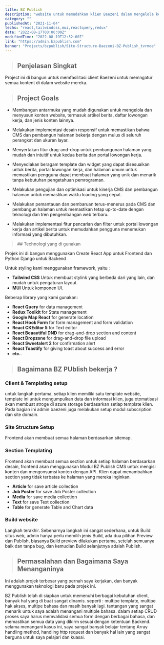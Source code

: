 ```yaml
---
title: BZ Publish
description: "website untuk memudahkan klien Baezeni dalam mengelola konten."
category: ""
publishedAt: "2021-11-04"
techs: "react,tailwindcss,mui,reactquery,redux"
date: "2022-08-17T00:00:00Z"
modifiedTime: "2022-08-19T12:52:00Z"
link: "https://admin.bzpublish.com"
banner: "Projects/bzpublish/Site-Structure-Baezeni-BZ-Publish_tvrmoe"
---
```


> ## Penjelasan Singkat

Project ini di bangun untuk memfasilitasi client Baezeni untuk memngatur semua kontent di dalam website mereka.

> ## Project Goals

- Membangun antarmuka yang mudah digunakan untuk mengelola dan menyusun konten website, termasuk artikel berita, daftar lowongan kerja, dan jenis konten lainnya.

- Melakukan implementasi desain responsif untuk memastikan bahwa CMS dan pembangun halaman bekerja dengan mulus di seluruh perangkat dan ukuran layar.

- Menyertakan fitur drag-and-drop untuk pembangunan halaman yang mudah dan intuitif untuk kedua berita dan portal lowongan kerja.

- Menyediakan beragam template dan widget yang dapat disesuaikan untuk berita, portal lowongan kerja, dan halaman umum untuk memastikan pengguna dapat membuat halaman yang unik dan menarik tanpa kebutuhan pengetahuan pemrograman.

- Melakukan pengujian dan optimisasi untuk kinerja CMS dan pembangun halaman untuk memastikan waktu loading yang cepat.

- Melakukan pemantauan dan pembaruan terus-menerus pada CMS dan pembangun halaman untuk memastikan tetap up-to-date dengan teknologi dan tren pengembangan web terbaru.

- Melakukan implementasi fitur pencarian dan filter untuk portal lowongan kerja dan artikel berita untuk memudahkan pengguna menemukan informasi yang dibutuhkan.

<blockquote className="with-icons">
  ## Technologi yang di gunakan
  <div className="not-prose mt-2"></div>
</blockquote>

Projek ini di bangun menggunakan Create React App untuk Frontend dan Python Django untuk Backend

Untuk styling kami menggunakan framework, yaitu :

- **Tailwind CSS** Untuk membuat stylink yang berbeda dari yang lain, dan mudah untuk pengaturan layout.
- **MUI** Untuk komponen UI.

Beberap library yang kami gunakan:

- **React Query** for data management
- **Redux Toolkit** for State management
- **Google Map React** for generate location
- **React Hook Form** for form management and form validation
- **React CKEditor 5** for Text editor
- **React Beaautiful DND** for drag-and-drop section and content
- **React Dropzone** for drag-and-drop file upload
- **React Sweetalert 2** for confirmation alert
- **React Toastify** for giving toast about success and error
- **etc..**

> ## Bagaimana BZ PUblish bekerja ?

### Client & Templating setup

untuk langkah pertama, setiap klien memiliki satu template website, template ini untuk mengumpulkan data dan informasi klien, juga otomatisasi akan membuat stroge di azure storage berdasarkan setiap template klien.
Pada bagian ini admin baezeni juga melakukan setup modul subscription dan site domain.

### Site Structure Setup

Frontend akan membuat semua halaman berdasarkan sitemap.

### Section Templating

Frontend akan membuat semua section untuk setiap halaman berdasarkan desain, frontend akan menggunakan Modul BZ Publish CMS untuk mengisi konten dan mengonsumsi konten dengan API. Klien dapat menambahkan section yang tidak terbatas ke halaman yang mereka inginkan.

- **Article** for save article collection
- **Job Poster** for save Job Poster collection
- **Media** for save media collection
- **Text** for save Text collection
- **Table** for generate Table and Chart data

### Build website

Langkah terakhir. Sebenarnya langkah ini sangat sederhana, untuk Build situs web, admin hanya perlu memilih jenis Build, ada dua pilihan Preview dan Publish, biasanya Build preview dilakukan pertama, setelah semuanya baik dan tanpa bug, dan kemudian Build selanjutnya adalah Publish.

> ## Permasalahan dan Bagaimana Saya Menanganinya

Ini adalah projek terbesar yang pernah saya kerjakan, dan banyak menggunakan teknologi baru pada projek ini.

BZ Publish telah di siapkan untuk memenuhi berbagai kebutuhan client, banyak hal yang di buat sangat dinamis. seperti : multipe template, multipe hak akses, multipe bahasa dan masih banyak lagi. tantangan yang sangat menarik untuk saya adalah menangani multiple bahasa. dalam setiap CRUD proses saya harus memvalidasi semua form dengan berbagai bahasa, dan memastikan semua data yang dikirm sesuai dengan ketentuan Backend. selama menangani kasus ini, saya sangat banyak belajar tentang Array handling method, handling http request dan banyak hal lain yang sangat berguna untuk saya pelajari dan kuasai.
